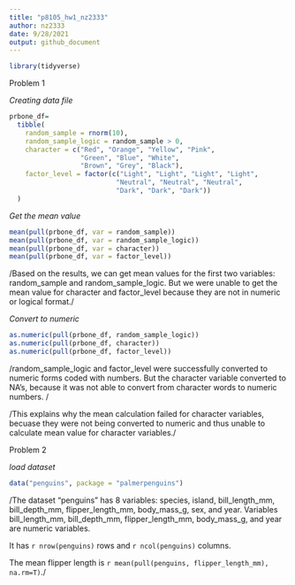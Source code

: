 ```yaml
---
title: "p8105_hw1_nz2333"
author: nz2333
date: 9/28/2021
output: github_document
---
```


```r
library(tidyverse)
```

Problem 1

_Creating data file_

```r
prbone_df=
  tibble(
    random_sample = rnorm(10),
    random_sample_logic = random_sample > 0,
    character = c("Red", "Orange", "Yellow", "Pink",
                  "Green", "Blue", "White",
                  "Brown", "Grey", "Black"),
    factor_level = factor(c("Light", "Light", "Light", "Light", 
                           "Neutral", "Neutral", "Neutral", 
                           "Dark", "Dark", "Dark"))
  )
```

_Get the mean value_

```r
mean(pull(prbone_df, var = random_sample))
mean(pull(prbone_df, var = random_sample_logic))
mean(pull(prbone_df, var = character))
mean(pull(prbone_df, var = factor_level))
```

/Based on the results, we can get mean values for the first two variables: random_sample and random_sample_logic. But we were unable to get the mean value for character and factor_level because they are not in numeric or logical format./ 

_Convert to numeric_

```r
as.numeric(pull(prbone_df, random_sample_logic))
as.numeric(pull(prbone_df, character))
as.numeric(pull(prbone_df, factor_level))
```

/random_sample_logic and factor_level were successfully converted to numeric forms coded with numbers. But the character variable converted to NA's, because it was not able to convert from character words to numeric numbers. /

/This explains why the mean calculation failed for character variables, becuase they were not being converted to numeric and thus unable to calculate mean value for character variables./

Problem 2

_load dataset_

```r
data("penguins", package = "palmerpenguins")
```

/The dataset "penguins" has 8 variables: species, island, bill_length_mm, bill_depth_mm, flipper_length_mm, body_mass_g, sex, and year. Variables bill_length_mm, bill_depth_mm, flipper_length_mm, body_mass_g, and year are numeric variables. 

It has `r nrow(penguins)` rows and `r ncol(penguins)` columns. 

The mean flipper length is `r mean(pull(penguins, flipper_length_mm), na.rm=T)`./


